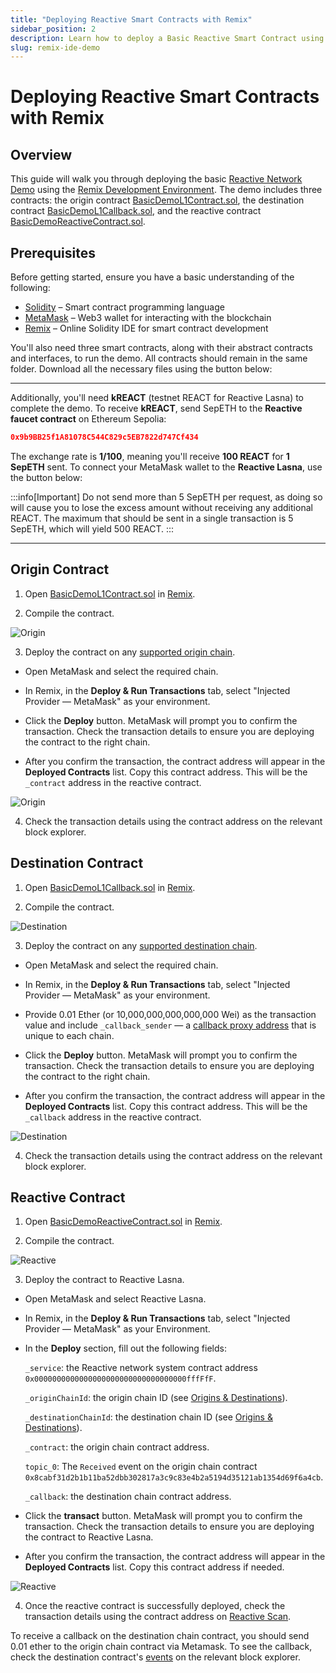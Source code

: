 ```yaml
---
title: "Deploying Reactive Smart Contracts with Remix"
sidebar_position: 2
description: Learn how to deploy a Basic Reactive Smart Contract using Remix IDE. Ideal for mastering Reactive Network fundamentals.
slug: remix-ide-demo
---
```



# Deploying Reactive Smart Contracts with Remix

## Overview

This guide will walk you through deploying the basic [Reactive Network Demo](https://github.com/Reactive-Network/reactive-smart-contract-demos/tree/main/src/demos/basic) using the [Remix Development Environment](https://remix.ethereum.org/). The demo includes three contracts: the origin contract [BasicDemoL1Contract.sol](https://github.com/Reactive-Network/reactive-smart-contract-demos/blob/main/src/demos/basic/BasicDemoL1Contract.sol), the destination contract [BasicDemoL1Callback.sol](https://github.com/Reactive-Network/reactive-smart-contract-demos/blob/main/src/demos/basic/BasicDemoL1Callback.sol), and the reactive contract [BasicDemoReactiveContract.sol](https://github.com/Reactive-Network/reactive-smart-contract-demos/blob/main/src/demos/basic/BasicDemoReactiveContract.sol).

## Prerequisites

Before getting started, ensure you have a basic understanding of the following:

- [Solidity](https://soliditylang.org/) – Smart contract programming language
- [MetaMask](https://metamask.io/) – Web3 wallet for interacting with the blockchain
- [Remix](https://remix.ethereum.org/) – Online Solidity IDE for smart contract development

You'll also need three smart contracts, along with their abstract contracts and interfaces, to run the demo. All contracts should remain in the same folder. Download all the necessary files using the button below:

<DownloadButton />

<hr />

Additionally, you'll need **kREACT** (testnet REACT for Reactive Lasna) to complete the demo. To receive **kREACT**, send SepETH to the **Reactive faucet contract** on Ethereum Sepolia:

```json
0x9b9BB25f1A81078C544C829c5EB7822d747Cf434
```

The exchange rate is **1/100**, meaning you'll receive **100 REACT** for **1 SepETH** sent. To connect your MetaMask wallet to the **Reactive Lasna**, use the button below:

:::info[Important]
Do not send more than 5 SepETH per request, as doing so will cause you to lose the excess amount without receiving any additional REACT. The maximum that should be sent in a single transaction is 5 SepETH, which will yield 500 REACT.
:::

<LasnaButton />

<hr />

## Origin Contract

1. Open [BasicDemoL1Contract.sol](https://github.com/Reactive-Network/reactive-smart-contract-demos/blob/main/src/demos/basic/BasicDemoL1Contract.sol) in [Remix](https://remix.ethereum.org/).

2. Compile the contract.

![Origin](img/1.png)

3. Deploy the contract on any [supported origin chain](../../docs/origins-and-destinations.mdx#testnet-chains).

* Open MetaMask and select the required chain.

* In Remix, in the **Deploy & Run Transactions** tab, select "Injected Provider — MetaMask" as your environment.

* Click the **Deploy** button. MetaMask will prompt you to confirm the transaction. Check the transaction details to ensure you are deploying the contract to the right chain.

* After you confirm the transaction, the contract address will appear in the **Deployed Contracts** list. Copy this contract address. This will be the `_contract` address in the reactive contract.

![Origin](img/11.png)

4. Check the transaction details using the contract address on the relevant block explorer.

## Destination Contract

1. Open [BasicDemoL1Callback.sol](https://github.com/Reactive-Network/reactive-smart-contract-demos/blob/main/src/demos/basic/BasicDemoL1Callback.sol) in [Remix](https://remix.ethereum.org/).

2. Compile the contract.

![Destination](img/2.png)

3. Deploy the contract on any [supported destination chain](../../docs/origins-and-destinations.mdx#testnet-chains).

* Open MetaMask and select the required chain.

* In Remix, in the **Deploy & Run Transactions** tab, select "Injected Provider — MetaMask" as your environment.

* Provide 0.01 Ether (or 10,000,000,000,000,000 Wei) as the transaction value and include `_callback_sender` — a [callback proxy address](../../docs/origins-and-destinations.mdx#testnet-chains) that is unique to each chain.

* Click the **Deploy** button. MetaMask will prompt you to confirm the transaction. Check the transaction details to ensure you are deploying the contract to the right chain.

* After you confirm the transaction, the contract address will appear in the **Deployed Contracts** list. Copy this contract address. This will be the `_callback` address in the reactive contract.

![Destination](img/22.png)

4. Check the transaction details using the contract address on the relevant block explorer.

## Reactive Contract

1. Open [BasicDemoReactiveContract.sol](https://github.com/Reactive-Network/reactive-smart-contract-demos/blob/main/src/demos/basic/BasicDemoReactiveContract.sol) in [Remix](https://remix.ethereum.org/).

2. Compile the contract.

![Reactive](img/3.png)

3. Deploy the contract to Reactive Lasna.

* Open MetaMask and select Reactive Lasna.

* In Remix, in the **Deploy & Run Transactions** tab, select "Injected Provider — MetaMask" as your Environment.

* In the **Deploy** section, fill out the following fields:

    `_service`: the Reactive network system contract address `0x0000000000000000000000000000000000fffFfF`.

    `_originChainId`: the origin chain ID (see [Origins & Destinations](https://dev.reactive.network/origins-and-destinations#testnet-chains)).

    `_destinationChainId`: the destination chain ID (see [Origins & Destinations](https://dev.reactive.network/origins-and-destinations#testnet-chains)).
    
    `_contract`: the origin chain contract address.
    
    `topic_0`: The `Received` event on the origin chain contract `0x8cabf31d2b1b11ba52dbb302817a3c9c83e4b2a5194d35121ab1354d69f6a4cb`.
    
    `_callback`: the destination chain contract address.

* Click the **transact** button. MetaMask will prompt you to confirm the transaction. Check the transaction details to ensure you are deploying the contract to Reactive Lasna.

* After you confirm the transaction, the contract address will appear in the **Deployed Contracts** list. Copy this contract address if needed.

![Reactive](img/33.png)

4. Once the reactive сontract is successfully deployed, check the transaction details using the contract address on [Reactive Scan](https://lasna.reactscan.net/).

To receive a callback on the destination chain contract, you should send 0.01 ether to the origin chain contract via Metamask. To see the callback, check the destination contract's [events](https://sepolia.etherscan.io/address/0x26fF307f0f0Ea0C4B5Df410Efe22754324DACE08#events) on the relevant block explorer.
